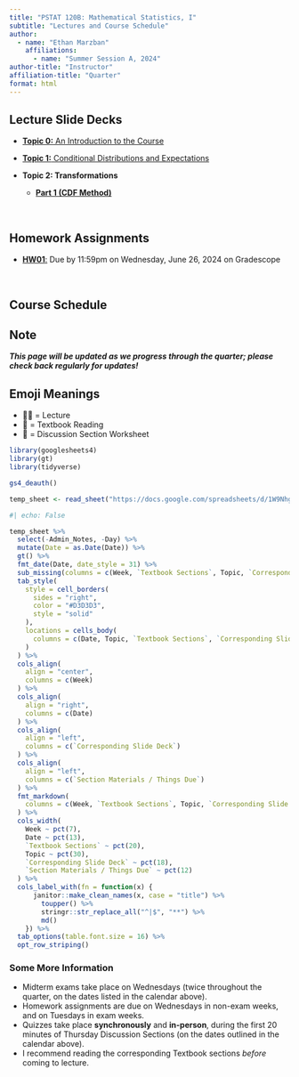 ```yaml
---
title: "PSTAT 120B: Mathematical Statistics, I"
subtitle: "Lectures and Course Schedule"
author:
  - name: "Ethan Marzban"
    affiliations:
      - name: "Summer Session A, 2024"
author-title: "Instructor"
affiliation-title: "Quarter"
format: html
---
```




## Lecture Slide Decks

-   <a href="../Files/Lectures/0_Why_Stats.pdf" target="_blank">**Topic 0:** An Introduction to the Course </a>

-   <a href="../Files/Lectures/1_Cond_Expec_Dist.pdf" target="_blank">**Topic 1:** Conditional Distributions and Expectations </a>

-   **Topic 2: Transformations**
    -   <a href="../Files/Lectures/2_Transformations_1.pdf" target="_blank">**Part 1 (CDF Method)**</a>


\

## Homework Assignments

-   <a href="../Files/HW/HW01.pdf" target="_blank">**HW01**:</a> Due by 11:59pm on Wednesday, June 26, 2024 on Gradescope


\

## Course Schedule 

:::{.callout-warning}
## **Note**

_**This page will be updated as we progress through the quarter; please check back regularly for updates!**_
:::

:::{.callout-note}
## **Emoji Meanings**
-   🧑‍🏫 = Lecture
-   📖 = Textbook Reading
-   📄 = Discussion Section Worksheet
:::

```r
library(googlesheets4)
library(gt)
library(tidyverse)

gs4_deauth()

temp_sheet <- read_sheet("https://docs.google.com/spreadsheets/d/1W9NhgxlZsbb-JW6W5nu8a_7OmF42WV6T3hyfb4PMvLY/edit?usp=sharing")
```

```r
#| echo: False

temp_sheet %>%
  select(-Admin_Notes, -Day) %>%
  mutate(Date = as.Date(Date)) %>%
  gt() %>%
  fmt_date(Date, date_style = 31) %>%
  sub_missing(columns = c(Week, `Textbook Sections`, Topic, `Corresponding Slide Deck`, `Section Materials / Things Due`), missing_text = "") %>%
  tab_style(
    style = cell_borders(
      sides = "right",
      color = "#D3D3D3",
      style = "solid"
    ),
    locations = cells_body(
      columns = c(Date, Topic, `Textbook Sections`, `Corresponding Slide Deck`, `Section Materials / Things Due`)
    )
  ) %>%
  cols_align(
    align = "center", 
    columns = c(Week)
  ) %>%
  cols_align(
    align = "right", 
    columns = c(Date)
  ) %>%
  cols_align(
    align = "left", 
    columns = c(`Corresponding Slide Deck`)
  ) %>%
  cols_align(
    align = "left", 
    columns = c(`Section Materials / Things Due`)
  ) %>%
  fmt_markdown(
    columns = c(Week, `Textbook Sections`, Topic, `Corresponding Slide Deck`, `Section Materials / Things Due`)
  ) %>%
  cols_width(
    Week ~ pct(7),
    Date ~ pct(13), 
    `Textbook Sections` ~ pct(20),
    Topic ~ pct(30),
    `Corresponding Slide Deck` ~ pct(18),
    `Section Materials / Things Due` ~ pct(12)
  ) %>%
  cols_label_with(fn = function(x) {
      janitor::make_clean_names(x, case = "title") %>%
        toupper() %>%
        stringr::str_replace_all("^|$", "**") %>%
        md()
    }) %>%
  tab_options(table.font.size = 16) %>%
  opt_row_striping()
```

### Some More Information

-   Midterm exams take place on Wednesdays (twice throughout the quarter, on the dates listed in the calendar above).
-   Homework assignments are due on Wednesdays in non-exam weeks, and on Tuesdays in exam weeks.
-   Quizzes take place **synchronously** and **in-person**, during the first 20 minutes of Thursday Discussion Sections (on the dates outlined in the calendar above).
-   I recommend reading the corresponding Textbook sections _before_ coming to lecture.
